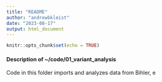 ```yaml
---
title: "README"
author: "andrewbkleist"
date: "2023-08-17"
output: html_document
---
```


```r
knitr::opts_chunk$set(echo = TRUE)
```

<!-- README.md is generated from README.Rmd. Please edit that file -->

#### **Description of ~/code/01_variant_analysis**
Code in this folder imports and analyzes data from Bihler, e
